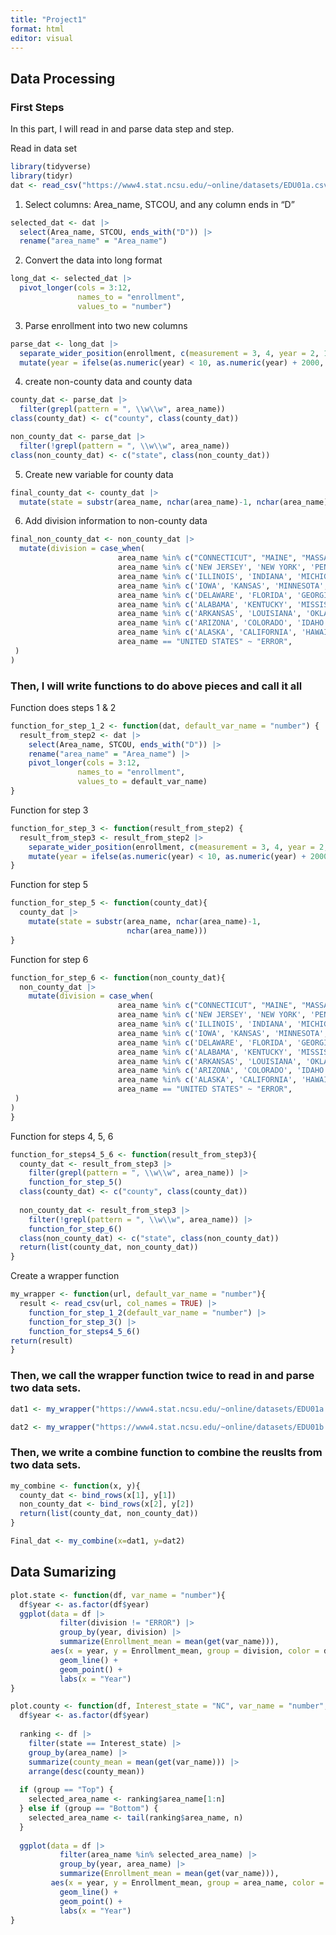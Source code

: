```yaml
---
title: "Project1"
format: html
editor: visual
---
```


## Data Processing

### First Steps

In this part, I will read in and parse data step and step.

Read in data set

```r
library(tidyverse)
library(tidyr)
dat <- read_csv("https://www4.stat.ncsu.edu/~online/datasets/EDU01a.csv", col_names = TRUE)
```

1.  Select columns: Area_name, STCOU, and any column ends in "D"

```r
selected_dat <- dat |> 
  select(Area_name, STCOU, ends_with("D")) |>
  rename("area_name" = "Area_name")
```

2.  Convert the data into long format

```r
long_dat <- selected_dat |>
  pivot_longer(cols = 3:12,
               names_to = "enrollment",
               values_to = "number")
```

3.  Parse enrollment into two new columns

```r
parse_dat <- long_dat |>
  separate_wider_position(enrollment, c(measurement = 3, 4, year = 2, 1))|>
  mutate(year = ifelse(as.numeric(year) < 10, as.numeric(year) + 2000, as.numeric(year) + 1900))
```

4.  create non-county data and county data

```r
county_dat <- parse_dat |>
  filter(grepl(pattern = ", \\w\\w", area_name)) 
class(county_dat) <- c("county", class(county_dat))

non_county_dat <- parse_dat |>
  filter(!grepl(pattern = ", \\w\\w", area_name)) 
class(non_county_dat) <- c("state", class(non_county_dat))
```

5.  Create new variable for county data

```r
final_county_dat <- county_dat |>
  mutate(state = substr(area_name, nchar(area_name)-1, nchar(area_name)))
```

6.  Add division information to non-county data

```r
final_non_county_dat <- non_county_dat |>
  mutate(division = case_when(
                        area_name %in% c("CONNECTICUT", "MAINE", "MASSACHUSETTS", "NEW HAMPSHIRE", "RHODE ISLAND", "VERMONT") ~ "Division 1",
                        area_name %in% c('NEW JERSEY', 'NEW YORK', 'PENNSYLVANIA') ~ "Division 2",
                        area_name %in% c('ILLINOIS', 'INDIANA', 'MICHIGAN', 'OHIO', 'WISCONSIN') ~ "Division 3",
                        area_name %in% c('IOWA', 'KANSAS', 'MINNESOTA', 'MISSOURI', 'NEBRASKA', 'NORTH DAKOTA', 'SOUTH DAKOTA') ~ "Division 4",
                        area_name %in% c('DELAWARE', 'FLORIDA', 'GEORGIA', 'MARYLAND', 'NORTH CAROLINA', 'SOUTH CAROLINA', 'VIRGINIA', 'DISTRICT OF COLUMBIA', 'District of Columbia', 'WEST VIRGINIA') ~ "Division 5",
                        area_name %in% c('ALABAMA', 'KENTUCKY', 'MISSISSIPPI', 'TENNESSEE') ~ "Division 6",
                        area_name %in% c('ARKANSAS', 'LOUISIANA', 'OKLAHOMA', 'TEXAS') ~ "Division 7",
                        area_name %in% c('ARIZONA', 'COLORADO', 'IDAHO', 'MONTANA', 'NEVADA', 'NEW MEXICO', 'UTAH', 'WYOMING') ~ "Division 8",
                        area_name %in% c('ALASKA', 'CALIFORNIA', 'HAWAII', 'OREGON', 'WASHINGTON') ~ "Division 9",
                        area_name == "UNITED STATES" ~ "ERROR",
 ) 
) 
```

### Then, I will write functions to do above pieces and call it all

Function does steps 1 & 2

```r
function_for_step_1_2 <- function(dat, default_var_name = "number") {
  result_from_step2 <- dat |> 
    select(Area_name, STCOU, ends_with("D")) |>
    rename("area_name" = "Area_name") |>
    pivot_longer(cols = 3:12,
               names_to = "enrollment",
               values_to = default_var_name)
}
```

Function for step 3

```r
function_for_step_3 <- function(result_from_step2) {
  result_from_step3 <- result_from_step2 |>
    separate_wider_position(enrollment, c(measurement = 3, 4, year = 2, 1))|>
    mutate(year = ifelse(as.numeric(year) < 10, as.numeric(year) + 2000, as.numeric(year) + 1900))
}
```

Function for step 5

```r
function_for_step_5 <- function(county_dat){
  county_dat |>
    mutate(state = substr(area_name, nchar(area_name)-1,
                          nchar(area_name)))
}
```

Function for step 6

```r
function_for_step_6 <- function(non_county_dat){
  non_county_dat |>
    mutate(division = case_when(
                        area_name %in% c("CONNECTICUT", "MAINE", "MASSACHUSETTS", "NEW HAMPSHIRE", "RHODE ISLAND", "VERMONT") ~ "Division 1",
                        area_name %in% c('NEW JERSEY', 'NEW YORK', 'PENNSYLVANIA') ~ "Division 2",
                        area_name %in% c('ILLINOIS', 'INDIANA', 'MICHIGAN', 'OHIO', 'WISCONSIN') ~ "Division 3",
                        area_name %in% c('IOWA', 'KANSAS', 'MINNESOTA', 'MISSOURI', 'NEBRASKA', 'NORTH DAKOTA', 'SOUTH DAKOTA') ~ "Division 4",
                        area_name %in% c('DELAWARE', 'FLORIDA', 'GEORGIA', 'MARYLAND', 'NORTH CAROLINA', 'SOUTH CAROLINA', 'VIRGINIA', 'DISTRICT OF COLUMBIA', 'District of Columbia', 'WEST VIRGINIA') ~ "Division 5",
                        area_name %in% c('ALABAMA', 'KENTUCKY', 'MISSISSIPPI', 'TENNESSEE') ~ "Division 6",
                        area_name %in% c('ARKANSAS', 'LOUISIANA', 'OKLAHOMA', 'TEXAS') ~ "Division 7",
                        area_name %in% c('ARIZONA', 'COLORADO', 'IDAHO', 'MONTANA', 'NEVADA', 'NEW MEXICO', 'UTAH', 'WYOMING') ~ "Division 8",
                        area_name %in% c('ALASKA', 'CALIFORNIA', 'HAWAII', 'OREGON', 'WASHINGTON') ~ "Division 9",
                        area_name == "UNITED STATES" ~ "ERROR",
 ) 
) 
}
```

Function for steps 4, 5, 6

```r
function_for_steps4_5_6 <- function(result_from_step3){
  county_dat <- result_from_step3 |>
    filter(grepl(pattern = ", \\w\\w", area_name)) |>
    function_for_step_5()
  class(county_dat) <- c("county", class(county_dat))
  
  non_county_dat <- result_from_step3 |>
    filter(!grepl(pattern = ", \\w\\w", area_name)) |>
    function_for_step_6()
  class(non_county_dat) <- c("state", class(non_county_dat))
  return(list(county_dat, non_county_dat))
}
```

Create a wrapper function

```r
my_wrapper <- function(url, default_var_name = "number"){
  result <- read_csv(url, col_names = TRUE) |>
    function_for_step_1_2(default_var_name = "number") |>
    function_for_step_3() |>
    function_for_steps4_5_6()
return(result)
}
```

### Then, we call the wrapper function twice to read in and parse two data sets.

```r
dat1 <- my_wrapper("https://www4.stat.ncsu.edu/~online/datasets/EDU01a.csv", default_var_name)

dat2 <- my_wrapper("https://www4.stat.ncsu.edu/~online/datasets/EDU01b.csv", default_var_name)
```

### Then, we write a combine function to combine the reuslts from two data sets.

```r
my_combine <- function(x, y){
  county_dat <- bind_rows(x[1], y[1])
  non_county_dat <- bind_rows(x[2], y[2])
  return(list(county_dat, non_county_dat))
}

Final_dat <- my_combine(x=dat1, y=dat2)
```

## Data Sumarizing


```r
plot.state <- function(df, var_name = "number"){
  df$year <- as.factor(df$year)
  ggplot(data = df |>
           filter(division != "ERROR") |>
           group_by(year, division) |>
           summarize(Enrollment_mean = mean(get(var_name))), 
         aes(x = year, y = Enrollment_mean, group = division, color = division)) +
           geom_line() +
           geom_point() +
           labs(x = "Year")
}

```


```r
plot.county <- function(df, Interest_state = "NC", var_name = "number", group = "Top", n = 5){
  df$year <- as.factor(df$year)
  
  ranking <- df |> 
    filter(state == Interest_state) |>
    group_by(area_name) |>
    summarize(county_mean = mean(get(var_name))) |>
    arrange(desc(county_mean))
      
  if (group == "Top") {
    selected_area_name <- ranking$area_name[1:n]
  } else if (group == "Bottom") {
    selected_area_name <- tail(ranking$area_name, n)
  }
    
  ggplot(data = df |>
           filter(area_name %in% selected_area_name) |>
           group_by(year, area_name) |>
           summarize(Enrollment_mean = mean(get(var_name))), 
         aes(x = year, y = Enrollment_mean, group = area_name, color = area_name)) +
           geom_line() +
           geom_point() +
           labs(x = "Year")
}

```

```r

```
